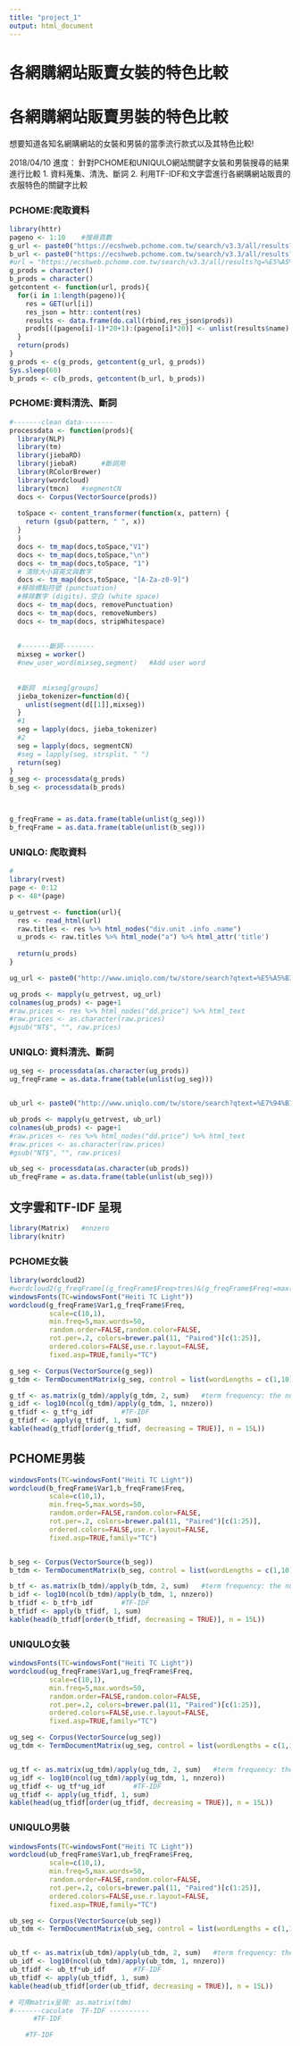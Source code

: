 ```yaml
---
title: "project_1"
output: html_document
---
```

# 各網購網站販賣女裝的特色比較
# 各網購網站販賣男裝的特色比較
想要知道各知名網購網站的女裝和男裝的當季流行款式以及其特色比較!

2018/04/10 進度：
針對PCHOME和UNIQULO網站關鍵字女裝和男裝搜尋的結果進行比較
1. 資料蒐集、清洗、斷詞
2. 利用TF-IDF和文字雲進行各網購網站販賣的衣服特色的關鍵字比較



### PCHOME:爬取資料
```r
library(httr)
pageno <- 1:10    #搜尋頁數
g_url <- paste0("https://ecshweb.pchome.com.tw/search/v3.3/all/results?q=%E5%A5%B3%E8%A3%9D&page=", pageno, "&sort=rnk/dc")
b_url <- paste0("https://ecshweb.pchome.com.tw/search/v3.3/all/results?q=%E7%94%B7%E8%A3%9D&page=", pageno, "&sort=rnk/dc")
#url = "https://ecshweb.pchome.com.tw/search/v3.3/all/results?q=%E5%A5%B3&page=1&sort=rnk/dc"
g_prods = character()
b_prods = character()
getcontent <- function(url, prods){
  for(i in 1:length(pageno)){
    res = GET(url[i])
    res_json = httr::content(res)
    results <- data.frame(do.call(rbind,res_json$prods))
    prods[((pageno[i]-1)*20+1):(pageno[i]*20)] <- unlist(results$name)
  }
  return(prods)
}
g_prods <- c(g_prods, getcontent(g_url, g_prods))
Sys.sleep(60)
b_prods <- c(b_prods, getcontent(b_url, b_prods))
```


### PCHOME:資料清洗、斷詞
```r
#-------clean data--------
processdata <- function(prods){
  library(NLP)
  library(tm)
  library(jiebaRD)
  library(jiebaR)      #斷詞用
  library(RColorBrewer)
  library(wordcloud)
  library(tmcn)   #segmentCN
  docs <- Corpus(VectorSource(prods))
  
  toSpace <- content_transformer(function(x, pattern) {
    return (gsub(pattern, " ", x))
  }     
  )
  docs <- tm_map(docs,toSpace,"V1")
  docs <- tm_map(docs,toSpace,"\n")
  docs <- tm_map(docs,toSpace, "1")
  # 清除大小寫英文與數字
  docs <- tm_map(docs,toSpace, "[A-Za-z0-9]")
  #移除標點符號 (punctuation)
  #移除數字 (digits)、空白 (white space)
  docs <- tm_map(docs, removePunctuation)
  docs <- tm_map(docs, removeNumbers)
  docs <- tm_map(docs, stripWhitespace)
  
  
  #-------斷詞--------
  mixseg = worker()
  #new_user_word(mixseg,segment)   #Add user word
  
  
  #斷詞  mixseg[groups]
  jieba_tokenizer=function(d){
    unlist(segment(d[[1]],mixseg))
  }
  #1
  seg = lapply(docs, jieba_tokenizer)
  #2
  seg = lapply(docs, segmentCN)
  #seg = lapply(seg, strsplit, " ")
  return(seg)
}
g_seg <- processdata(g_prods)
b_seg <- processdata(b_prods)



g_freqFrame = as.data.frame(table(unlist(g_seg)))
b_freqFrame = as.data.frame(table(unlist(b_seg)))


```



### UNIQLO: 爬取資料
```r
# 
library(rvest)
page <- 0:12
p <- 48*(page)

u_getrvest <- function(url){
  res <- read_html(url)
  raw.titles <- res %>% html_nodes("div.unit .info .name")
  u_prods <- raw.titles %>% html_node("a") %>% html_attr('title')
  
  return(u_prods)
}

ug_url <- paste0("http://www.uniqlo.com/tw/store/search?qtext=%E5%A5%B3%E8%A3%9D&qbrand=10&qclv1=&qclv25=&qclv2=&qrange=&qcolor=&qsize=&qnew=&qdiscount=&qlimit=&qmulti=&qonline=&qspsize=&qstart=", p,"&sort=goods_disp_priority")

ug_prods <- mapply(u_getrvest, ug_url)
colnames(ug_prods) <- page+1
#raw.prices <- res %>% html_nodes("dd.price") %>% html_text
#raw.prices <- as.character(raw.prices)
#gsub("NT$", "", raw.prices)


```

### UNIQLO: 資料清洗、斷詞
```r
ug_seg <- processdata(as.character(ug_prods))
ug_freqFrame = as.data.frame(table(unlist(ug_seg)))


ub_url <- paste0("http://www.uniqlo.com/tw/store/search?qtext=%E7%94%B7%E8%A3%9D&qbrand=10&qclv1=&qclv25=&qclv2=&qrange=&qcolor=&qsize=&qnew=&qdiscount=&qlimit=&qmulti=&qonline=&qspsize=&qstart=", p,"&sort=goods_disp_priority")

ub_prods <- mapply(u_getrvest, ub_url)
colnames(ub_prods) <- page+1
#raw.prices <- res %>% html_nodes("dd.price") %>% html_text
#raw.prices <- as.character(raw.prices)
#gsub("NT$", "", raw.prices)

ub_seg <- processdata(as.character(ub_prods))
ub_freqFrame = as.data.frame(table(unlist(ub_seg)))


```

## 文字雲和TF-IDF 呈現
```r
library(Matrix)   #nnzero
library(knitr)
```

### PCHOME女裝
```r
library(wordcloud2)
#wordcloud2(g_freqFrame[(g_freqFrame$Freq>tres)&(g_freqFrame$Freq!=max(g_freqFrame$Freq)),], fontFamily = "微軟雅黑",color = "random-light", backgroundColor = "grey", size = 1  )
windowsFonts(TC=windowsFont("Heiti TC Light"))
wordcloud(g_freqFrame$Var1,g_freqFrame$Freq,
          scale=c(10,1),
          min.freq=5,max.words=50,
          random.order=FALSE,random.color=FALSE, 
          rot.per=.2, colors=brewer.pal(11, "Paired")[c(1:25)],
          ordered.colors=FALSE,use.r.layout=FALSE,
          fixed.asp=TRUE,family="TC")

g_seg <- Corpus(VectorSource(g_seg))
g_tdm <- TermDocumentMatrix(g_seg, control = list(wordLengths = c(1,10)))

g_tf <- as.matrix(g_tdm)/apply(g_tdm, 2, sum)   #term frequency: the number of words in every document
g_idf <- log10(ncol(g_tdm)/apply(g_tdm, 1, nnzero))
g_tfidf <- g_tf*g_idf       #TF-IDF
g_tfidf <- apply(g_tfidf, 1, sum)
kable(head(g_tfidf[order(g_tfidf, decreasing = TRUE)], n = 15L))       #TF-IDF


```


## PCHOME男裝
```r
windowsFonts(TC=windowsFont("Heiti TC Light"))
wordcloud(b_freqFrame$Var1,b_freqFrame$Freq,
          scale=c(10,1),
          min.freq=5,max.words=50,
          random.order=FALSE,random.color=FALSE, 
          rot.per=.2, colors=brewer.pal(11, "Paired")[c(1:25)],
          ordered.colors=FALSE,use.r.layout=FALSE,
          fixed.asp=TRUE,family="TC")


b_seg <- Corpus(VectorSource(b_seg))
b_tdm <- TermDocumentMatrix(b_seg, control = list(wordLengths = c(1,10)))

b_tf <- as.matrix(b_tdm)/apply(b_tdm, 2, sum)   #term frequency: the number of words in every document
b_idf <- log10(ncol(b_tdm)/apply(b_tdm, 1, nnzero))
b_tfidf <- b_tf*b_idf       #TF-IDF
b_tfidf <- apply(b_tfidf, 1, sum)
kable(head(b_tfidf[order(b_tfidf, decreasing = TRUE)], n = 15L))       #TF-IDF


```


### UNIQULO女裝
```r

windowsFonts(TC=windowsFont("Heiti TC Light"))
wordcloud(ug_freqFrame$Var1,ug_freqFrame$Freq,
          scale=c(10,1),
          min.freq=5,max.words=50,
          random.order=FALSE,random.color=FALSE, 
          rot.per=.2, colors=brewer.pal(11, "Paired")[c(1:25)],
          ordered.colors=FALSE,use.r.layout=FALSE,
          fixed.asp=TRUE,family="TC")

ug_seg <- Corpus(VectorSource(ug_seg))
ug_tdm <- TermDocumentMatrix(ug_seg, control = list(wordLengths = c(1,10)))


ug_tf <- as.matrix(ug_tdm)/apply(ug_tdm, 2, sum)   #term frequency: the number of words in every document
ug_idf <- log10(ncol(ug_tdm)/apply(ug_tdm, 1, nnzero))
ug_tfidf <- ug_tf*ug_idf       #TF-IDF
ug_tfidf <- apply(ug_tfidf, 1, sum)
kable(head(ug_tfidf[order(ug_tfidf, decreasing = TRUE)], n = 15L)) 

```

### UNIQULO男裝
```r

windowsFonts(TC=windowsFont("Heiti TC Light"))
wordcloud(ub_freqFrame$Var1,ub_freqFrame$Freq,
          scale=c(10,1),
          min.freq=5,max.words=50,
          random.order=FALSE,random.color=FALSE, 
          rot.per=.2, colors=brewer.pal(11, "Paired")[c(1:25)],
          ordered.colors=FALSE,use.r.layout=FALSE,
          fixed.asp=TRUE,family="TC")

ub_seg <- Corpus(VectorSource(ub_seg))
ub_tdm <- TermDocumentMatrix(ub_seg, control = list(wordLengths = c(1,10)))


ub_tf <- as.matrix(ub_tdm)/apply(ub_tdm, 2, sum)   #term frequency: the number of words in every document
ub_idf <- log10(ncol(ub_tdm)/apply(ub_tdm, 1, nnzero))
ub_tfidf <- ub_tf*ub_idf       #TF-IDF
ub_tfidf <- apply(ub_tfidf, 1, sum)
kable(head(ub_tfidf[order(ub_tfidf, decreasing = TRUE)], n = 15L))   

```




```r

# 可用matrix呈現: as.matrix(tdm)
#-------caculate  TF-IDF ----------
      #TF-IDF

    #TF-IDF



```
